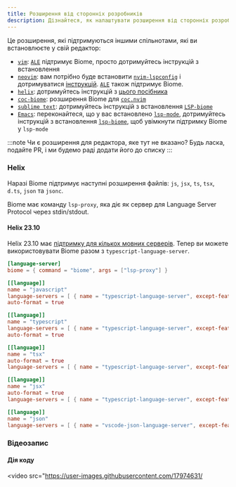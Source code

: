 ```yaml
---
title: Розширення від сторонніх розробників
description: Дізнайтеся, як налаштувати розширення від сторонніх розробників
---
```


Це розширення, які підтримуються іншими спільнотами, які ви встановлюєте у свій редактор:
- [`vim`](https://www.vim.org/): [`ALE`](https://github.com/dense-analysis/ale) підтримує Biome, просто дотримуйтесь інструкцій з встановлення
- [`neovim`](https://neovim.io/): вам потрібно буде встановити [`nvim-lspconfig`](https://github.com/neovim/nvim-lspconfig/) і дотримуватися [інструкцій](https://github.com/neovim/nvim-lspconfig/blob/master/doc/configs.md#biome). [`ALE`](https://github.com/dense-analysis/ale) також підтримує Biome.
- [`helix`](https://helix-editor.com/): дотримуйтесь інструкцій з [цього посібника](#helix)
- [`coc-biome`](https://github.com/fannheyward/coc-biome): розширення Biome для [`coc.nvim`](https://github.com/neoclide/coc.nvim)
- [`sublime text`](https://www.sublimetext.com/): дотримуйтесь інструкцій з встановлення [`LSP-biome`](https://github.com/sublimelsp/LSP-biome)
- [`Emacs`](https://www.gnu.org/software/emacs/): переконайтеся, що у вас встановлено [`lsp-mode`](https://github.com/emacs-lsp/lsp-mode), дотримуйтесь інструкцій з встановлення [`lsp-biome`](https://github.com/cxa/lsp-biome), щоб увімкнути підтримку Biome у `lsp-mode`

:::note
Чи є розширення для редактора, яке тут не вказано? Будь ласка, подайте PR, і ми будемо раді додати його до списку
:::

### Helix

Наразі Biome підтримує наступні розширення файлів: `js`, `jsx`, `ts`, `tsx`, `d.ts`, `json` та `jsonc`.

Biome має команду `lsp-proxy`, яка діє як сервер для Language Server Protocol через stdin/stdout.

#### Helix 23.10

Helix 23.10 має [підтримку для кількох мовних серверів](https://github.com/helix-editor/helix/pull/2507). Тепер ви можете використовувати Biome разом з `typescript-language-server`.

```toml
[language-server]
biome = { command = "biome", args = ["lsp-proxy"] }

[[language]]
name = "javascript"
language-servers = [ { name = "typescript-language-server", except-features = [ "format" ] }, "biome" ]
auto-format = true

[[language]]
name = "typescript"
language-servers = [ { name = "typescript-language-server", except-features = [ "format" ] }, "biome" ]
auto-format = true

[[language]]
name = "tsx"
auto-format = true
language-servers = [ { name = "typescript-language-server", except-features = [ "format" ] }, "biome" ]

[[language]]
name = "jsx"
auto-format = true
language-servers = [ { name = "typescript-language-server", except-features = [ "format" ] }, "biome" ]

[[language]]
name = "json"
language-servers = [ { name = "vscode-json-language-server", except-features = [ "format" ] }, "biome" ]
```

### Відеозапис

#### Дія коду

<video src="https://user-images.githubusercontent.com/17974631/
